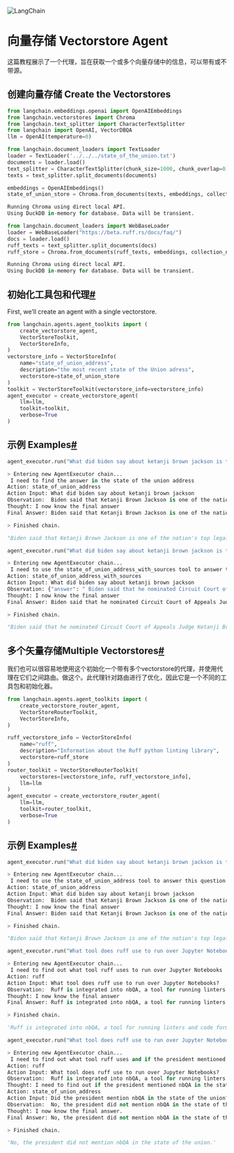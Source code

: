

<Head>
  <script>
    {
      `(function() {
         var _hmt = _hmt || [];
(function() {
  var hm = document.createElement("script");
  hm.src = "https://hm.baidu.com/hm.js?e60fb290e204e04c5cb6f79b0ac1e697";
  var s = document.getElementsByTagName("script")[0]; 
  s.parentNode.insertBefore(hm, s);
})();
       })();`
    }
  </script>
</Head>

![LangChain](https://pica.zhimg.com/50/v2-56e8bbb52aa271012541c1fe1ceb11a2_r.gif)




向量存储 Vectorstore Agent
======


这篇教程展示了一个代理，旨在获取一个或多个向量存储中的信息，可以带有或不带源。

创建向量存储 Create the Vectorstores
---------------------------------------------------------------


```   python
from langchain.embeddings.openai import OpenAIEmbeddings
from langchain.vectorstores import Chroma
from langchain.text_splitter import CharacterTextSplitter
from langchain import OpenAI, VectorDBQA
llm = OpenAI(temperature=0)

```



```   python
from langchain.document_loaders import TextLoader
loader = TextLoader('../../../state_of_the_union.txt')
documents = loader.load()
text_splitter = CharacterTextSplitter(chunk_size=1000, chunk_overlap=0)
texts = text_splitter.split_documents(documents)

embeddings = OpenAIEmbeddings()
state_of_union_store = Chroma.from_documents(texts, embeddings, collection_name="state-of-union")

```



```   python
Running Chroma using direct local API.
Using DuckDB in-memory for database. Data will be transient.

```



```   python
from langchain.document_loaders import WebBaseLoader
loader = WebBaseLoader("https://beta.ruff.rs/docs/faq/")
docs = loader.load()
ruff_texts = text_splitter.split_documents(docs)
ruff_store = Chroma.from_documents(ruff_texts, embeddings, collection_name="ruff")

```



```   python
Running Chroma using direct local API.
Using DuckDB in-memory for database. Data will be transient.

```


初始化工具包和代理[#](#initialize-toolkit-and-agent "Permalink to this headline")
-------------------------------------------------------------------------------------------

First, we’ll create an agent with a single vectorstore.


```   python
from langchain.agents.agent_toolkits import (
    create_vectorstore_agent,
    VectorStoreToolkit,
    VectorStoreInfo,
)
vectorstore_info = VectorStoreInfo(
    name="state_of_union_address",
    description="the most recent state of the Union adress",
    vectorstore=state_of_union_store
)
toolkit = VectorStoreToolkit(vectorstore_info=vectorstore_info)
agent_executor = create_vectorstore_agent(
    llm=llm,
    toolkit=toolkit,
    verbose=True
)

```


示例 Examples[#](#examples "Permalink to this headline")
---------------------------------------------------


```   python
agent_executor.run("What did biden say about ketanji brown jackson is the state of the union address?")

```



```   python
> Entering new AgentExecutor chain...
 I need to find the answer in the state of the union address
Action: state_of_union_address
Action Input: What did biden say about ketanji brown jackson
Observation:  Biden said that Ketanji Brown Jackson is one of the nation's top legal minds and that she will continue Justice Breyer's legacy of excellence.
Thought: I now know the final answer
Final Answer: Biden said that Ketanji Brown Jackson is one of the nation's top legal minds and that she will continue Justice Breyer's legacy of excellence.

> Finished chain.

```



```   python
"Biden said that Ketanji Brown Jackson is one of the nation's top legal minds and that she will continue Justice Breyer's legacy of excellence."

```



```   python
agent_executor.run("What did biden say about ketanji brown jackson is the state of the union address? List the source.")

```



```   python
> Entering new AgentExecutor chain...
 I need to use the state_of_union_address_with_sources tool to answer this question.
Action: state_of_union_address_with_sources
Action Input: What did biden say about ketanji brown jackson
Observation: {"answer": " Biden said that he nominated Circuit Court of Appeals Judge Ketanji Brown Jackson to the United States Supreme Court, and that she is one of the nation's top legal minds who will continue Justice Breyer's legacy of excellence.\n", "sources": "../../state_of_the_union.txt"}
Thought: I now know the final answer
Final Answer: Biden said that he nominated Circuit Court of Appeals Judge Ketanji Brown Jackson to the United States Supreme Court, and that she is one of the nation's top legal minds who will continue Justice Breyer's legacy of excellence. Sources: ../../state_of_the_union.txt

> Finished chain.

```



```   python
"Biden said that he nominated Circuit Court of Appeals Judge Ketanji Brown Jackson to the United States Supreme Court, and that she is one of the nation's top legal minds who will continue Justice Breyer's legacy of excellence. Sources: ../../state_of_the_union.txt"

```


多个矢量存储Multiple Vectorstores[#](#multiple-vectorstores "Permalink to this headline")
-----------------------------------------------------------------------------

我们也可以很容易地使用这个初始化一个带有多个vectorstore的代理，并使用代理在它们之间路由。做这个。此代理针对路由进行了优化，因此它是一个不同的工具包和初始化器。


```   python
from langchain.agents.agent_toolkits import (
    create_vectorstore_router_agent,
    VectorStoreRouterToolkit,
    VectorStoreInfo,
)

```



```   python
ruff_vectorstore_info = VectorStoreInfo(
    name="ruff",
    description="Information about the Ruff python linting library",
    vectorstore=ruff_store
)
router_toolkit = VectorStoreRouterToolkit(
    vectorstores=[vectorstore_info, ruff_vectorstore_info],
    llm=llm
)
agent_executor = create_vectorstore_router_agent(
    llm=llm,
    toolkit=router_toolkit,
    verbose=True
)

```


示例 Examples[#](#id1 "Permalink to this headline")
----------------------------------------------


```   python
agent_executor.run("What did biden say about ketanji brown jackson is the state of the union address?")

```



```   python
> Entering new AgentExecutor chain...
 I need to use the state_of_union_address tool to answer this question.
Action: state_of_union_address
Action Input: What did biden say about ketanji brown jackson
Observation:  Biden said that Ketanji Brown Jackson is one of the nation's top legal minds and that she will continue Justice Breyer's legacy of excellence.
Thought: I now know the final answer
Final Answer: Biden said that Ketanji Brown Jackson is one of the nation's top legal minds and that she will continue Justice Breyer's legacy of excellence.

> Finished chain.

```



```   python
"Biden said that Ketanji Brown Jackson is one of the nation's top legal minds and that she will continue Justice Breyer's legacy of excellence."

```



```   python
agent_executor.run("What tool does ruff use to run over Jupyter Notebooks?")

```



```   python
> Entering new AgentExecutor chain...
 I need to find out what tool ruff uses to run over Jupyter Notebooks
Action: ruff
Action Input: What tool does ruff use to run over Jupyter Notebooks?
Observation:  Ruff is integrated into nbQA, a tool for running linters and code formatters over Jupyter Notebooks. After installing ruff and nbqa, you can run Ruff over a notebook like so: > nbqa ruff Untitled.ipynb
Thought: I now know the final answer
Final Answer: Ruff is integrated into nbQA, a tool for running linters and code formatters over Jupyter Notebooks. After installing ruff and nbqa, you can run Ruff over a notebook like so: > nbqa ruff Untitled.ipynb

> Finished chain.

```



```   python
'Ruff is integrated into nbQA, a tool for running linters and code formatters over Jupyter Notebooks. After installing ruff and nbqa, you can run Ruff over a notebook like so: > nbqa ruff Untitled.ipynb'

```



```   python
agent_executor.run("What tool does ruff use to run over Jupyter Notebooks? Did the president mention that tool in the state of the union?")

```



```   python
> Entering new AgentExecutor chain...
 I need to find out what tool ruff uses and if the president mentioned it in the state of the union.
Action: ruff
Action Input: What tool does ruff use to run over Jupyter Notebooks?
Observation:  Ruff is integrated into nbQA, a tool for running linters and code formatters over Jupyter Notebooks. After installing ruff and nbqa, you can run Ruff over a notebook like so: > nbqa ruff Untitled.ipynb
Thought: I need to find out if the president mentioned nbQA in the state of the union.
Action: state_of_union_address
Action Input: Did the president mention nbQA in the state of the union?
Observation:  No, the president did not mention nbQA in the state of the union.
Thought: I now know the final answer.
Final Answer: No, the president did not mention nbQA in the state of the union.

> Finished chain.

```



```   python
'No, the president did not mention nbQA in the state of the union.'

```


